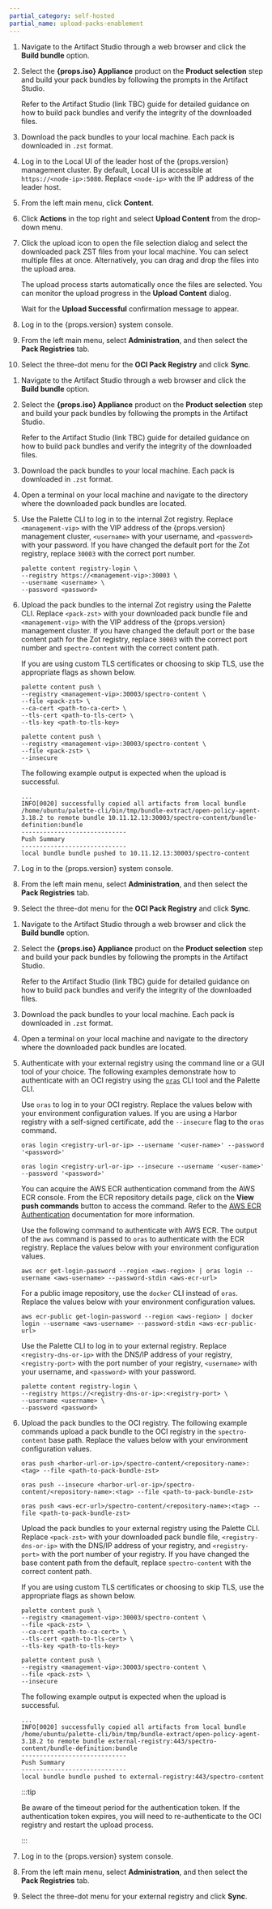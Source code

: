 ```yaml
---
partial_category: self-hosted
partial_name: upload-packs-enablement
---
```


<Tabs groupId="registry-type">

<TabItem value="internal-zot-registry" label="Internal Zot Registry">

<Tabs>

<TabItem label="Local UI Method" value="local-ui-method">

1. Navigate to the Artifact Studio through a web browser and click the **Build bundle** option.

2. Select the **{props.iso} Appliance** product on the **Product selection** step and build your pack
   bundles by following the prompts in the Artifact Studio.

   Refer to the Artifact Studio (link TBC) guide for detailed guidance on how to build pack bundles and verify the
   integrity of the downloaded files.

3. Download the pack bundles to your local machine. Each pack is downloaded in `.zst` format.

4. Log in to the Local UI of the leader host of the {props.version} management cluster. By default, Local UI is accessible
   at `https://<node-ip>:5080`. Replace `<node-ip>` with the IP address of the leader host.

5. From the left main menu, click **Content**.

6. Click **Actions** in the top right and select **Upload Content** from the drop-down menu.

7. Click the upload icon to open the file selection dialog and select the downloaded pack ZST files from your local
   machine. You can select multiple files at once. Alternatively, you can drag and drop the files into the upload area.

   The upload process starts automatically once the files are selected. You can monitor the upload progress in
   the **Upload Content** dialog.

   Wait for the **Upload Successful** confirmation message to appear.

8. Log in to the {props.version} system console.

9. From the left main menu, select **Administration**, and then select the **Pack Registries** tab.

10. Select the three-dot menu for the **OCI Pack Registry** and click **Sync**.

</TabItem>

<TabItem label="Palette CLI Method" value="palette-cli-method">

1. Navigate to the Artifact Studio through a web browser and click the **Build bundle** option.

2. Select the **{props.iso} Appliance** product on the **Product selection** step and build your pack
   bundles by following the prompts in the Artifact Studio.

   Refer to the Artifact Studio (link TBC) guide for detailed guidance on how to build pack bundles and verify the
   integrity of the downloaded files.

3. Download the pack bundles to your local machine. Each pack is downloaded in `.zst` format.

4. Open a terminal on your local machine and navigate to the directory where the downloaded pack bundles are located.

5. Use the Palette CLI to log in to the internal Zot registry. Replace `<management-vip>` with the VIP address of the {props.version} management cluster, `<username>` with your username, and `<password>` with your password. If you have changed the default port for the Zot registry, replace `30003` with the correct port number.

   ```shell
   palette content registry-login \
   --registry https://<management-vip>:30003 \
   --username <username> \
   --password <password>
   ```

6. Upload the pack bundles to the internal Zot registry using the Palette CLI. Replace `<pack-zst>` with your downloaded pack bundle file and `<management-vip>` with the VIP address of the {props.version} management cluster. If you have changed the default port or the base content path for the Zot registry, replace `30003` with the correct port number and `spectro-content` with the correct content path.

   If you are using custom TLS certificates or choosing to skip TLS, use the appropriate flags as shown below.

   <Tabs>

   <TabItem label="Custom TLS Certificate" value="custom-tls-certificate">

   ```shell
   palette content push \
   --registry <management-vip>:30003/spectro-content \
   --file <pack-zst> \
   --ca-cert <path-to-ca-cert> \
   --tls-cert <path-to-tls-cert> \
   --tls-key <path-to-tls-key>
   ```

   </TabItem>

   <TabItem label="Skip TLS" value="skip-tls">

   ```shell
   palette content push \
   --registry <management-vip>:30003/spectro-content \
   --file <pack-zst> \
   --insecure
   ```

   </TabItem>

   </Tabs>

   The following example output is expected when the upload is successful.

   ```shell
   ...
   INFO[0020] successfully copied all artifacts from local bundle /home/ubuntu/palette-cli/bin/tmp/bundle-extract/open-policy-agent-3.18.2 to remote bundle 10.11.12.13:30003/spectro-content/bundle-definition:bundle
   -----------------------------
   Push Summary
   -----------------------------
   local bundle bundle pushed to 10.11.12.13:30003/spectro-content
   ```

8. Log in to the {props.version} system console.

9. From the left main menu, select **Administration**, and then select the **Pack Registries** tab.

10. Select the three-dot menu for the **OCI Pack Registry** and click **Sync**.

</TabItem>

</Tabs>

</TabItem>

<TabItem value="external-registry" label="External Registry">

1. Navigate to the Artifact Studio through a web browser and click the **Build bundle** option.

2. Select the **{props.iso} Appliance** product on the **Product selection** step and build your pack
   bundles by following the prompts in the Artifact Studio.

   Refer to the Artifact Studio (link TBC) guide for detailed guidance on how to build pack bundles and verify the
   integrity of the downloaded files.

3. Download the pack bundles to your local machine. Each pack is downloaded in `.zst` format.

4. Open a terminal on your local machine and navigate to the directory where the downloaded pack bundles are located.

5. Authenticate with your external registry using the command line or a GUI tool of your choice. The following examples
   demonstrate how to authenticate with an OCI registry using the [`oras`](https://oras.land/docs/) CLI tool and the Palette CLI.

   <Tabs>

   <TabItem label="Harbor" value="harbor">

   Use `oras` to log in to your OCI registry. Replace the values below with your environment configuration values.
   If you are using a Harbor registry with a self-signed certificate, add the `--insecure` flag to the
   `oras` command.

   <Tabs>

   <TabItem label="Regular Certificate" value="regular-certificate">

   ```shell
   oras login <registry-url-or-ip> --username '<user-name>' --password '<password>'
   ```

   </TabItem>

   <TabItem label="Self-Signed Certificate" value="self-signed-certificate">

   ```shell
   oras login <registry-url-or-ip> --insecure --username '<user-name>' --password '<password>'
   ```

   </TabItem>

   </Tabs>

   </TabItem>

   <TabItem label="AWS ECR" value="aws-ecr">

   You can acquire the AWS ECR authentication command from the AWS ECR console. From the ECR repository details page,
   click on the **View push commands** button to access the command. Refer to the
   [AWS ECR Authentication](https://docs.aws.amazon.com/AmazonECR/latest/userguide/getting-started-cli.html#cli-authenticate-registry)
   documentation for more information.

   <Tabs>

   <TabItem label="Private ECR" value="private-ecr">

   Use the following command to authenticate with AWS ECR. The output of the `aws` command is passed to `oras` to
   authenticate with the ECR registry. Replace the values below with your environment configuration values.

   ```shell
   aws ecr get-login-password --region <aws-region> | oras login --username <aws-username> --password-stdin <aws-ecr-url>
   ```

   </TabItem>

   <TabItem label="Public ECR" value="public-ecr">

   For a public image repository, use the `docker` CLI instead of `oras`. Replace the values below with your
   environment configuration values.

   ```shell
   aws ecr-public get-login-password --region <aws-region> | docker login --username <aws-username> --password-stdin <aws-ecr-public-url>
   ```

   </TabItem>

   </Tabs>

   </TabItem>

   <TabItem label="Palette CLI" value="palette-cli">

   Use the Palette CLI to log in to your external registry. Replace `<registry-dns-or-ip>` with the DNS/IP address of your registry, `<registry-port>` with the port number of your registry, `<username>` with your username, and `<password>` with your password.

   ```shell
   palette content registry-login \
   --registry https://<registry-dns-or-ip>:<registry-port> \
   --username <username> \
   --password <password>
   ```

   </TabItem>

   </Tabs>

6. Upload the pack bundles to the OCI registry. The following example commands upload a pack bundle to the OCI registry in the `spectro-content` base path. Replace the values below with your environment configuration values.

   <Tabs>

   <TabItem label="Harbor" value="harbor-upload">

   <Tabs>

   <TabItem label="Regular Certificate" value="regular-certificate">

   ```shell
   oras push <harbor-url-or-ip>/spectro-content/<repository-name>:<tag> --file <path-to-pack-bundle-zst>
   ```

   </TabItem>

   <TabItem label="Self-Signed Certificate" value="self-signed-certificate">

   ```shell
   oras push --insecure <harbor-url-or-ip>/spectro-content/<repository-name>:<tag> --file <path-to-pack-bundle-zst>
   ```

   </TabItem>

   </Tabs>

   </TabItem>

   <TabItem label="AWS ECR" value="aws-ecr-upload">

   ```shell
   oras push <aws-ecr-url>/spectro-content/<repository-name>:<tag> --file <path-to-pack-bundle-zst>
   ```

   </TabItem>

   <TabItem label="Palette CLI" value="palette-cli">

   Upload the pack bundles to your external registry using the Palette CLI. Replace `<pack-zst>` with your downloaded pack bundle file, `<registry-dns-or-ip>` with the DNS/IP address of your registry, and `<registry-port>` with the port number of your registry. If you have changed the base content path from the default, replace `spectro-content` with the correct content path.

   If you are using custom TLS certificates or choosing to skip TLS, use the appropriate flags as shown below.

   <Tabs>

   <TabItem label="Custom TLS Certificate" value="custom-tls-certificate">

   ```shell
   palette content push \
   --registry <management-vip>:30003/spectro-content \
   --file <pack-zst> \
   --ca-cert <path-to-ca-cert> \
   --tls-cert <path-to-tls-cert> \
   --tls-key <path-to-tls-key>
   ```

   </TabItem>

   <TabItem label="Skip TLS" value="skip-tls">

   ```shell
   palette content push \
   --registry <management-vip>:30003/spectro-content \
   --file <pack-zst> \
   --insecure
   ```

   </TabItem>

   </Tabs>

   The following example output is expected when the upload is successful.

   ```shell
   ...
   INFO[0020] successfully copied all artifacts from local bundle /home/ubuntu/palette-cli/bin/tmp/bundle-extract/open-policy-agent-3.18.2 to remote bundle external-registry:443/spectro-content/bundle-definition:bundle
   -----------------------------
   Push Summary
   -----------------------------
   local bundle bundle pushed to external-registry:443/spectro-content
   ```

   </TabItem>

   </Tabs>

   :::tip

   Be aware of the timeout period for the authentication token. If the authentication token expires, you will need to re-authenticate to
   the OCI registry and restart the upload process.

   :::

7. Log in to the {props.version} system console.

8. From the left main menu, select **Administration**, and then select the **Pack Registries** tab.

9. Select the three-dot menu for your external registry and click **Sync**.

</TabItem>

</Tabs>